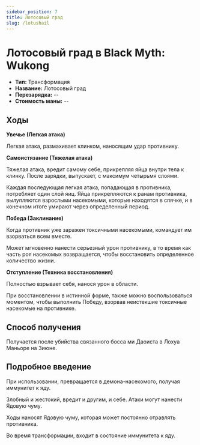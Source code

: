 ```yaml
---
sidebar_position: 7
title: Лотосовый град
slug: /lotushail
---
```


# Лотосовый град в Black Myth: Wukong

- **Тип:** Трансформация
- **Название:** Лотосовый град
- **Перезарядка:** --
- **Стоимость маны:** --

## Ходы

**Увечье (Легкая атака)**

Легкая атака, размахивает клинком, наносящим удар противнику.

**Самоистязание (Тяжелая атака)**

Тяжелая атака, вредит самому себе, прикрепляя яйца внутри тела к клинку. После зарядки, выпускает, с максимум четырьмя слоями.

Каждая последующая легкая атака, попадающая в противника, потребляет один слой яиц. Яйца прикрепляются к ранам противника, вылупляются взрослыми насекомыми, которые находятся в спячке, и в конечном итоге умирают через определенный период.

**Победа (Заклинание)**

Когда противник уже заражен токсичными насекомыми, командует им взорваться всем вместе.

Может мгновенно нанести серьезный урон противнику, в то время как часть роя насекомых возвращается, чтобы восстановить определенное количество жизни.

**Отступление (Техника восстановления)**

Полностью взрывает себя, нанося урон в области.

При восстановлении в истинной форме, также можно воспользоваться моментом, чтобы выполнить Победу, взорвав неистекшие токсичные насекомые на противнике.

## Способ получения

Получается после убийства связанного босса ми Дaoиста в Лохуа Маньоре на Зиюне.

## Подробное введение

При использовании, превращается в демона-насекомого, получая иммунитет к яду.

Злобный и жестокий, вредит и другим, и себе. Атаки могут нанести Ядовую чуму.

Ходы наносят Ядовую чуму, которая может постоянно отравлять противника.

Во время трансформации, входит в состояние иммунитета к яду.